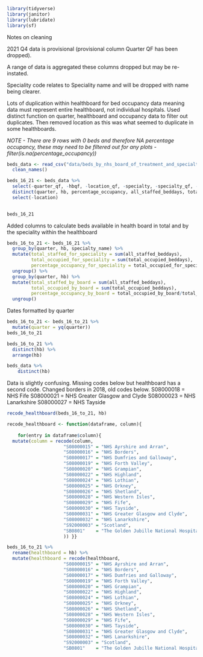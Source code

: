 ```r
library(tidyverse)
library(janitor)
library(lubridate)
library(sf)
```
Notes on cleaning

2021 Q4 data is provisional (provisional column Quarter QF has been dropped).

A range of data is aggregated these columns dropped but may be re-instated.

Speciality code relates to Speciality name and will be dropped with name being clearer.

Lots of duplication within healthboard for bed occupancy data meaning data must represent entire healthboard, not individual hospitals. Used distinct function on quarter, healthboard and occupancy data to filter out duplicates. Then removed location as this was what seemed to duplicate in some healthboards.

_NOTE - There are 9 rows with 0 beds and therefore NA percentage occupancy, these may need to be filtered out for any plots - filter(is.na(percentage_occupancy))_

```r
beds_data <- read_csv("data/beds_by_nhs_board_of_treatment_and_specialty.csv") %>% 
  clean_names() 

beds_16_21 <- beds_data %>% 
  select(-quarter_qf, -hbqf, -location_qf, -specialty, -specialty_qf, -specialty_name_qf, -all_staffed_beddays_qf, -total_occupied_beddays_qf, - average_available_staffed_beds_qf, -average_occupied_beds_qf, -percentage_occupancy_qf) %>% 
  distinct(quarter, hb, percentage_occupancy, all_staffed_beddays, total_occupied_beddays, average_occupied_beds, .keep_all = TRUE) %>% 
  select(-location)

  
beds_16_21
```

Added columns to calculate beds available in health board in total and by the speciality within the healthboard

```r
beds_16_to_21 <- beds_16_21 %>% 
  group_by(quarter, hb, specialty_name) %>% 
  mutate(total_staffed_for_speciality = sum(all_staffed_beddays),
         total_occupied_for_speciality = sum(total_occupied_beddays),
         percentage_occupancy_for_speciality = total_occupied_for_speciality/total_staffed_for_speciality * 100) %>% 
  ungroup() %>% 
  group_by(quarter, hb) %>% 
  mutate(total_staffed_by_board = sum(all_staffed_beddays),
         total_occupied_by_board = sum(total_occupied_beddays),
         percentage_occupancy_by_board = total_occupied_by_board/total_staffed_by_board * 100) %>% 
  ungroup()
```

Dates formatted by quarter

```r
beds_16_to_21 <- beds_16_to_21 %>% 
  mutate(quarter = yq(quarter))
beds_16_to_21
```
```r
beds_16_to_21 %>% 
  distinct(hb) %>% 
  arrange(hb)

beds_data %>% 
    distinct(hb)
```
Data is slightly confusing. Missing codes below but healthboard has a second code. Changed borders in 2018, old codes below.
S08000018 = NHS Fife
S08000021 = NHS Greater Glasgow and Clyde
S08000023 = NHS Lanarkshire
S08000027 = NHS Tayside
```r
recode_healthboard(beds_16_to_21, hb)

recode_healthboard <- function(dataframe, column){
      
    for(entry in dataframe$column){
  mutate(column = recode(column,
                     "S08000015" = "NHS Ayrshire and Arran",
                     "S08000016" = "NHS Borders",
                     "S08000017" = "NHS Dumfries and Galloway",
                     "S08000019" = "NHS Forth Valley",
                     "S08000020" = "NHS Grampian",
                     "S08000022" = "NHS Highland",
                     "S08000024" = "NHS Lothian",
                     "S08000025" = "NHS Orkney",
                     "S08000026" = "NHS Shetland",
                     "S08000028" = "NHS Western Isles",
                     "S08000029" = "NHS Fife",
                     "S08000030" = "NHS Tayside",
                     "S08000031" = "NHS Greater Glasgow and Clyde",
                     "S08000032" = "NHS Lanarkshire",
                     "S92000003" = "Scotland",
                     "SB0801"    = "The Golden Jubille National Hospital"
                     )) }}
```

```r
beds_16_to_21 %>% 
  rename(healthboard = hb) %>% 
  mutate(healthboard = recode(healthboard,
                     "S08000015" = "NHS Ayrshire and Arran",
                     "S08000016" = "NHS Borders",
                     "S08000017" = "NHS Dumfries and Galloway",
                     "S08000019" = "NHS Forth Valley",
                     "S08000020" = "NHS Grampian",
                     "S08000022" = "NHS Highland",
                     "S08000024" = "NHS Lothian",
                     "S08000025" = "NHS Orkney",
                     "S08000026" = "NHS Shetland",
                     "S08000028" = "NHS Western Isles",
                     "S08000029" = "NHS Fife",
                     "S08000030" = "NHS Tayside",
                     "S08000031" = "NHS Greater Glasgow and Clyde",
                     "S08000032" = "NHS Lanarkshire",
                     "S92000003" = "Scotland",
                     "SB0801"    = "The Golden Jubille National Hospital"))
```
```r

```

